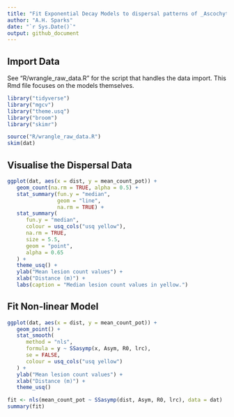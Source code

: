 ```yaml
---
title: "Fit Exponential Decay Models to dispersal patterns of _Ascochyta_ conidia"
author: "A.H. Sparks"
date: "`r Sys.Date()`"
output: github_document
---
```


## Import Data

See "R/wrangle_raw_data.R" for the script that handles the data import. This
Rmd file focuses on the models themselves.

```r
library("tidyverse")
library("mgcv")
library("theme.usq")
library("broom")
library("skimr")
```

```r
source("R/wrangle_raw_data.R")
skim(dat)
```

## Visualise the Dispersal Data

```r
ggplot(dat, aes(x = dist, y = mean_count_pot)) +
   geom_count(na.rm = TRUE, alpha = 0.5) +
   stat_summary(fun.y = "median",
                geom = "line",
                na.rm = TRUE) +
   stat_summary(
      fun.y = "median",
      colour = usq_cols("usq yellow"),
      na.rm = TRUE,
      size = 5.5,
      geom = "point",
      alpha = 0.65
   ) +
   theme_usq() +
   ylab("Mean lesion count values") +
   xlab("Distance (m)") +
   labs(caption = "Median lesion count values in yellow.")
```

## Fit Non-linear Model

```r
ggplot(dat, aes(x = dist, y = mean_count_pot)) +
   geom_point() +
   stat_smooth(
      method = "nls",
      formula = y ~ SSasymp(x, Asym, R0, lrc),
      se = FALSE,
      colour = usq_cols("usq yellow")
   ) +
   ylab("Mean lesion count values") +
   xlab("Distance (m)") +
   theme_usq()
```

```r
fit <- nls(mean_count_pot ~ SSasymp(dist, Asym, R0, lrc), data = dat)
summary(fit)
```